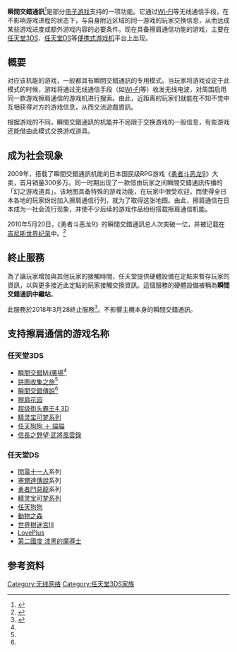 {{NoteTA
|G1=Games
|G2=IT
|T=zh:瞬間交錯通訊;zh-cn:瞬缘连接;zh-tw:瞬間交錯通訊
|1=zh:瞬間交錯通訊;zh-cn:瞬缘连接;zh-tw:瞬間交錯通訊
}}
'''瞬間交錯通訊'''<ref name="3ds_manual">{{cite book |url=http://www.nintendo.tw/3ds/SPR_manual.pdf |title=Nintendo 3DS XL 使用說明書 |publisher=任天堂 |access-date=2018-03-02 |archive-date=2019-06-17 |archive-url=https://web.archive.org/web/20190617141719/https://www.nintendo.tw/3ds/SPR_manual.pdf |dead-url=no }}</ref>是部分[[电子游戏|电子游戏]]支持的一项功能。它通过[[Wi-Fi|Wi-Fi]]等无线通信手段，在不影响游戏进程的状态下，与自身附近区域的同一游戏的玩家交换信息，从而达成某些游戏进度或额外游戏内容的必要条件。现在具备擦肩通信功能的游戏，主要在[[任天堂3DS|任天堂3DS]]、[[任天堂DS|任天堂DS]]等[[便携式游戏机|便携式游戏机]]平台上出现。

== 概要 ==
对应该机能的游戏，一般都具有瞬間交錯通訊的专用模式。当玩家将游戏设定于此模式的时候，游戏将通过无线通信手段（如[[Wi-Fi|Wi-Fi]]等）收发无线电波，对周围启用同一款游戏擦肩通信的游戏机进行搜索。由此，近距离的玩家们就能在不知不觉中互相获得对方的游戏信息，从而交流遊戲資訊。

根据游戏的不同，瞬間交錯通訊的机能并不局限于交换游戏的一般信息，有些游戏还能借由此模式交换游戏道具。

== 成为社会现象 ==
2009年，搭载了瞬間交錯通訊机能的日本国民级RPG游戏《[[勇者斗恶龙IX_星空的守护者|勇者斗恶龙9]]》大卖，首月销量300多万。同一时期出现了一款借由玩家之间瞬間交錯通訊传播的「幻之游戏道具」。该地图具备特殊的游戏功能，在玩家中很受欢迎，而使得全日本各地的玩家纷纷加入擦肩通信行列，就为了取得这张地图。由此，擦肩通信在日本成为一社会流行现象，并使不少后续的游戏作品纷纷搭载擦肩通信机能。

2010年5月20日，《勇者斗恶龙9》的瞬間交錯通訊总人次突破一亿，并被记载在[[吉尼斯世界纪录|吉尼斯世界纪录]]中。<ref>{{Cite web |url=http://gamez.itmedia.co.jp/games/articles/1005/20/news045.html |title=ITmedia「ドラゴンクエストIX 星空の守り人」ギネス世界記録認定 |accessdate=2011-02-17 |archive-date=2011-02-18 |archive-url=https://web.archive.org/web/20110218171934/http://gamez.itmedia.co.jp/games/articles/1005/20/news045.html |dead-url=no }}</ref>

== 終止服務 ==
為了讓玩家增加與其他玩家的接觸時間，任天堂提供硬體設備在定點來暫存玩家的資訊，以與更多接近此定點的玩家接觸交換資訊。這個服務的硬體設備被稱為'''瞬間交錯通訊中繼站'''。

此服務於2018年3月28終止服務<ref>{{cite web |url=https://www.nintendo.co.jp/support/information/2018/0228.html |title=「すれちがい通信中継所」稼働停止のお知らせ |publisher=任天堂 |date=2018-02-28 |access-date=2018-03-02 |archive-date=2018-03-02 |archive-url=https://web.archive.org/web/20180302103838/https://www.nintendo.co.jp/support/information/2018/0228.html |dead-url=no }}</ref>。不影響主機本身的瞬間交錯通訊。

== 支持擦肩通信的游戏名称 ==
=== 任天堂3DS ===
* [[瞬間交錯Mii廣場|瞬間交錯Mii廣場]]<ref name="3ds_manual"></ref>
* [[拼圖收集之旅|拼圖收集之旅]]<ref name="3ds_manual"></ref>
* [[瞬間交錯傳說|瞬間交錯傳說]]<ref name="3ds_manual"></ref>
* [[擦肩花园|擦肩花园]]
* [[超级街头霸王4_3D|超级街头霸王4 3D]]
* [[精灵宝可梦系列|精灵宝可梦系列]]
* [[任天狗|任天狗狗 ＋ 貓貓]]
* [[信長之野望·武將風雲錄|信長之野望·武將風雲錄]]

=== 任天堂DS ===
* [[閃電十一人|閃電十一人]]系列
* [[塞爾達傳說|塞爾達傳說]]系列
* [[勇者鬥惡龍|勇者鬥惡龍]]系列
* [[精灵宝可梦系列|精灵宝可梦系列]]
* [[任天狗|任天狗狗]]
* [[動物之森|動物之森]]
* [[世界樹迷宮III|世界樹迷宮III]]
* [[LovePlus|LovePlus]]
* [[第二國度_漆黑的魔導士|第二國度 漆黑的魔導士]]

== 参考资料 ==
<references group="n" />
{{Reflist}}

{{DEFAULTSORT:擦肩通信}}

[[Category:无线网络|Category:无线网络]]
[[Category:任天堂3DS家族|Category:任天堂3DS家族]]